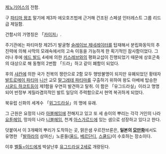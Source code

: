 [[제노기어스]]의 전함.

구 [[파티마 왕조]] 말기에 제3차 에오호즈법에 근거해 건조된 스페셜 인터레스트 그룹 리드급 제일함.
 
건함시의 가명칭은 「[[카이저]]」.
 
주기관에는 파티마창 제25기 발굴형 [[슬레이브 제네레이터]]를 탑재해서 분립화동익의 추진력에 의해 사막의 모래속에서의 고속 이동을 가능하게 한 획기적인 잠사함이었다. 그러나 후에 [[에드 발드]] 4세에 의한 [[키스레브]]와의 평화교섭이 진행되었기 때문에 상호군축의 대상으로 해 동형의 2번함 「드라」하고 같이 폐함이 되었다.
 
후의 [[샤칸]]에 의한 국가 전복의 쟁란으로 2함 모두 행방불명이 되지만 유폐되었던 황태자 [[발트로메이 파티마]] [[니산]] 교모 [[말그레테 파티마]]를 구출하기 위하여 왕도 아베에 탑승한 [[시굴드 하코트]]등이 제1함을 우연히 발견하고 탈취. 이 함은 「유그드라실」이라고 명명되어 반정부 게릴라겸의적인 발트 일당의 주력함으로서 현역 복귀하게 되었다. 

북유럽 신화의 세계수 「[[위그드라실]]」의 명에 유래. 

그 근원은 요정의 나라 [[아블헤임]]에 전해지고 있고 또 세 송이의 뿌리는 각각 거인의 나라 [[요툰헤임]], 망자의 나라 [[니블헤임]], 천계 [[아스가르드]]에 있는 샘으로 성장하고 있다고 한다.
 
덧붙여서 이 3개째의 뿌리가 도착하는 곳, 맑은샘 우르잔브룬은, '''일본의 [[모만화]]'''에서도 유명한 「[[발하라]]의 삼여신」노룬들([[울드]], [[베르단디]], [[스쿨드]])이 수호하는 장소이다. 

이후 [[벨톨=이드]]에게 박살난후 [[유그드라실 2세]]로 개량된다.

